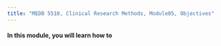 ```yaml
---
title: "MEDB 5510, Clinical Research Methods, Module05, Objectives"
---
```


#### In this module, you will learn how to


